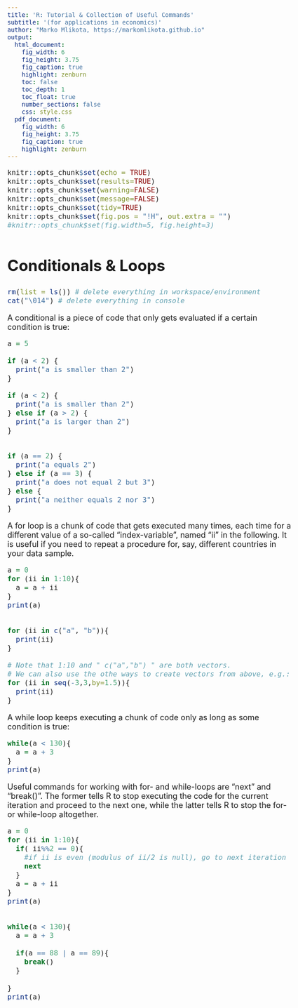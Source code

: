 ```yaml
---
title: 'R: Tutorial & Collection of Useful Commands'
subtitle: '(for applications in economics)'
author: "Marko Mlikota, https://markomlikota.github.io"
output:
  html_document: 
    fig_width: 6
    fig_height: 3.75
    fig_caption: true
    highlight: zenburn
    toc: false
    toc_depth: 1
    toc_float: true
    number_sections: false
    css: style.css
  pdf_document:
    fig_width: 6
    fig_height: 3.75
    fig_caption: true
    highlight: zenburn
---
```



<style type="text/css">
body, td {
   font-size: 18px;
}
code.r{
  font-size: 16px;
}
pre {
  font-size: 16px
}
h1 {
  font-size: 35px;
  margin: 60px 0px 30px 0px;
}
h2 {
  font-size: 25px;
}
#TOC {
  color: black; 
}

</style>

<script>
  var height=$('#primary').height(); // Calculate primary wrapper height
  $('#secondary').height(height); // Set the height it to sidebar
</script>




```r
knitr::opts_chunk$set(echo = TRUE)
knitr::opts_chunk$set(results=TRUE)
knitr::opts_chunk$set(warning=FALSE)
knitr::opts_chunk$set(message=FALSE)
knitr::opts_chunk$set(tidy=TRUE)
knitr::opts_chunk$set(fig.pos = "!H", out.extra = "")
#knitr::opts_chunk$set(fig.width=5, fig.height=3)
```


# Conditionals & Loops

```r

rm(list = ls()) # delete everything in workspace/environment
cat("\014")	# delete everything in console     


```

A conditional is a piece of code that only gets evaluated if a certain condition is true:

```r

a = 5

if (a < 2) {
  print("a is smaller than 2") 
}

if (a < 2) {
  print("a is smaller than 2") 
} else if (a > 2) {
  print("a is larger than 2") 
}


if (a == 2) {
  print("a equals 2") 
} else if (a == 3) {
  print("a does not equal 2 but 3")
} else {
  print("a neither equals 2 nor 3")
}

```


A for loop is a chunk of code that gets executed many times, each time for a different value of a so-called "index-variable", named "ii" in the following. It is useful if you need to repeat a procedure for, say, different countries in your data sample.

```r

a = 0
for (ii in 1:10){
  a = a + ii
}
print(a)


for (ii in c("a", "b")){
  print(ii)
}

# Note that 1:10 and " c("a","b") " are both vectors. 
# We can also use the othe ways to create vectors from above, e.g.:
for (ii in seq(-3,3,by=1.5)){
  print(ii)
}

```

A while loop keeps executing a chunk of code only as long as some condition is true:

```r

while(a < 130){
  a = a + 3
}
print(a)


```

Useful commands for working with for- and while-loops are "next" and "break()". The former tells R to stop executing the code for the current iteration and proceed to the next one, while the latter tells R to stop the for- or while-loop altogether. 

```r

a = 0
for (ii in 1:10){
  if( ii%%2 == 0){ 
    #if ii is even (modulus of ii/2 is null), go to next iteration (i.e. skip this one)
  	next
  }
  a = a + ii
}
print(a)


while(a < 130){
  a = a + 3
  
  if(a == 88 | a == 89){
  	break()
  }
  
}
print(a)



```


